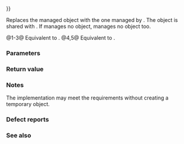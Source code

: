 {{cpp/memory/weak_ptr/title|operator{{=}}}}
{{cpp/memory/weak_ptr/navbar}}
{{dcl begin}}
{{dcl|num=1|since=c++11|1=
weak_ptr&amp; operator=( const weak_ptr&amp; r ) noexcept;
}}
{{dcl|num=2|since=c++11|1=
template&lt; class Y &gt; 
weak_ptr&amp; operator=( const weak_ptr&lt;Y&gt;&amp; r ) noexcept;
}}
{{dcl|num=3|since=c++11|1=
template&lt; class Y &gt; 
weak_ptr&amp; operator=( const shared_ptr&lt;Y&gt;&amp; r ) noexcept;
}}
{{dcl|num=4|since=c++11|1=
weak_ptr&amp; operator=( weak_ptr&amp;&amp; r ) noexcept;
}}
{{dcl|num=5|since=c++11|1=
template&lt; class Y &gt; 
weak_ptr&amp; operator=( weak_ptr&lt;Y&gt;&amp;&amp; r ) noexcept;
}}
{{dcl end}}

Replaces the managed object with the one managed by {{c|r}}. The object is shared with {{c|r}}. If {{c|r}} manages no object, {{c|*this}} manages no object too. 

@1-3@ Equivalent to {{c|std::weak_ptr&lt;T&gt;(r).swap(*this)}}.
@4,5@ Equivalent to {{c|std::weak_ptr&lt;T&gt;(std::move(r)).swap(*this)}}.

===Parameters===
{{par begin}}
{{par|r|smart pointer to share an object with}}
{{par end}}

===Return value===
{{c|*this}}

===Notes===
The implementation may meet the requirements without creating a temporary {{tt|weak_ptr}} object.

===Defect reports===
{{dr list begin}}
{{dr list item|wg=lwg|dr=2315|std=C++11|before=move semantic was not enabled for {{tt|weak_ptr}}|after=enabled}}
{{dr list end}}

===See also===
{{dsc begin}}
{{dsc inc|cpp/memory/weak_ptr/dsc constructor}}
{{dsc inc|cpp/memory/weak_ptr/dsc swap}}
{{dsc end}}

{{langlinks|de|es|fr|it|ja|pt|ru|zh}}
